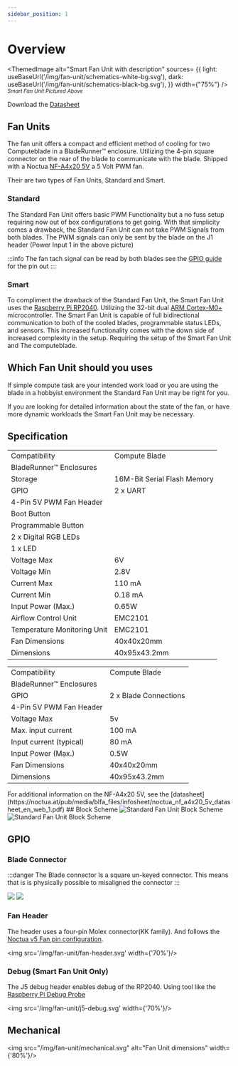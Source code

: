 ```yaml
---
sidebar_position: 1
---
```



# Overview

<ThemedImage
    alt="Smart Fan Unit with description"
    sources= {{
        light: useBaseUrl('/img/fan-unit/schematics-white-bg.svg'),
        dark: useBaseUrl('/img/fan-unit/schematics-black-bg.svg'),
    }}
    width={"75%"}
/>
<sub>*Smart Fan Unit Pictured Above*</sub>

Download the [Datasheet](/datasheet/FanUnit_datasheet_v.1.0.pdf)

## Fan Units

The fan unit offers a compact and efficient method of cooling for two Computeblade in a BladeRunner™️ enclosure. 
Utilizing the 4-pin square connector on the rear of the blade to communicate with the blade. Shipped with a Noctua [NF-A4x20 5V](https://noctua.at/en/nf-a4x20-5v-pwm) a 5 Volt PWM fan.

Their are two types of Fan Units, Standard and Smart.

### Standard

The Standard Fan Unit offers basic PWM Functionality but a no fuss setup requiring now out of box configurations to get going.
With that simplicity comes a drawback, the Standard Fan Unit can not take PWM Signals from both blades.
The PWM signals can only be sent by the blade on the J1 header (Power Input 1 in the above picture)

:::info
    The fan tach signal can be read by both blades see the [GPIO guide](#blade-connector) for the pin out
:::

### Smart

To compliment the drawback of the Standard Fan Unit, the Smart Fan Unit uses the [Raspberry Pi RP2040](https://www.raspberrypi.com/products/rp2040/specifications/).
Utilizing the 32-bit dual [ARM Cortex-M0+](https://developer.arm.com/Processors/Cortex-M0-Plus) microcontroller. The Smart Fan Unit is capable of full bidirectional communication to both of the cooled blades, programmable status LEDs, and sensors. 
This increased functionality comes with the down side of increased complexity in the setup. Requiring the setup of the Smart Fan Unit and The computeblade.

## Which Fan Unit should you uses

If simple compute task are your intended work load or you are using the blade in a hobbyist environment the Standard Fan Unit may be right for you.

If you are looking for detailed information about the state of the fan, or have more dynamic workloads the Smart Fan Unit may be necessary.

## Specification
<Tabs groupId="fanunit" defaultValue="smart">
    <TabItem value="smart" label="Smart">
        <table>
            <tbody>
                <tr>
                    <td rowSpan={2}>Compatibility</td>
                    <td>Compute Blade</td>
                </tr>
                <tr>
                    <td>BladeRunner™️ Enclosures</td>
                </tr>
                <tr>
                    <td>Storage</td>
                    <td>16M-Bit Serial Flash Memory</td>
                </tr>
                <tr>
                    <td rowSpan={6}>GPIO</td>
                    <td>2 x UART</td>
                </tr>
                <tr>
                    <td>4-Pin 5V PWM Fan Header</td>
                </tr>
                <tr>
                    <td>Boot Button</td>
                </tr>
                <tr>
                    <td>Programmable Button</td>
                </tr>
                <tr>
                    <td>2 x Digital RGB LEDs</td>
                </tr>
                <tr>
                    <td>1 x LED</td>
                </tr>
                <tr>
                    <td>Voltage Max</td>
                    <td>6V</td>
                </tr>
                <tr>
                    <td>Voltage Min</td>
                    <td>2.8V</td>
                </tr>
                <tr>
                    <td>Current Max</td>
                    <td>110 mA</td>
                </tr>
                <tr>
                    <td>Current Min</td>
                    <td>0.18 mA</td>
                </tr>
                <tr>
                    <td>Input Power (Max.)</td>
                    <td>0.65W</td>
                </tr>
                <tr>
                    <td>Airflow Control Unit</td>
                    <td>EMC2101</td>
                </tr>
                <tr>
                    <td>Temperature Monitoring Unit</td>
                    <td>EMC2101</td>
                </tr>
                <tr>
                    <td>Fan Dimensions</td>
                    <td>40x40x20mm</td>
                </tr>
                <tr>
                    <td>Dimensions</td>
                    <td>40x95x43.2mm</td>
                </tr>
            </tbody>
        </table>
    </TabItem>
    <TabItem value="sta" label="Standard">
        <table>
            <tbody>
                <tr>
                    <td rowSpan={2}>Compatibility</td>
                    <td>Compute Blade</td>
                </tr>
                <tr>
                    <td>BladeRunner™️ Enclosures</td>
                </tr>
                <tr>
                    <td rowSpan={2}>GPIO</td>
                    <td>2 x Blade Connections</td>
                </tr>
                <tr>
                    <td>4-Pin 5V PWM Fan Header</td>
                </tr>
                <tr>
                    <td>Voltage Max</td>
                    <td>5v</td>
                </tr>
                <tr>
                    <td>Max. input current</td>
                    <td>100 mA</td>
                </tr>
                <tr>
                    <td>Input current (typical)</td>
                    <td> 80 mA</td>
                </tr>
                <tr>
                    <td>Input Power (Max.)</td>
                    <td>0.5W</td>
                </tr>
                <tr>
                    <td>Fan Dimensions</td>
                    <td>40x40x20mm</td>
                </tr>
                <tr>
                    <td>Dimensions</td>
                    <td>40x95x43.2mm</td>
                </tr>
            </tbody>
        </table>
    </TabItem>
</Tabs>
For additional information on the NF-A4x20 5V, see the [datasheet](https://noctua.at/pub/media/blfa_files/infosheet/noctua_nf_a4x20_5v_datasheet_en_web_1.pdf)
## Block Scheme

<Tabs groupId="fanunit" defaultValue="smart">
    <TabItem value="smart" label="Smart">
        <img src="/img/fan-unit/smart-block.svg" alt="Standard Fan Unit Block Scheme" width={'50%'}/>
    </TabItem>
    <TabItem value="sta" label="Standard">
        <img src="/img/fan-unit/sta-block.svg" alt="Standard Fan Unit Block Scheme" width={'70%'}/>
    </TabItem>
</Tabs>

## GPIO

### Blade Connector

:::danger
The Blade connector Is a square un-keyed connector. This means that is is physically possible to misaligned the connector
:::

<Tabs groupId="fanunit" defaultValue="smart">
    <TabItem value="smart" label="Smart">
        <img src='/img/fan-unit/smart-gpio.svg' width={'70%'}/>
    </TabItem>
    <TabItem value="sta" label="Standard">
        <img src='/img/fan-unit/sta-gpio.svg' width={'70%'}/>
    </TabItem>
</Tabs>

### Fan Header

The header uses a four-pin Molex connector(KK family). And follows the [Noctua v5 Fan pin configuration](https://faqs.noctua.at/en/support/solutions/articles/101000081757-what-pin-configuration-do-noctua-fans-use-).

<img src='/img/fan-unit/fan-header.svg' width={'70%'}/>

### Debug (Smart Fan Unit Only)

The J5 debug header enables debug of the RP2040. Using tool like the [Raspberry Pi Debug Probe](https://www.raspberrypi.com/products/debug-probe/)

<img src='/img/fan-unit/j5-debug.svg' width={'70%'}/>

## Mechanical

<img src="/img/fan-unit/mechanical.svg" alt="Fan Unit dimensions" width={'80%'}/>

